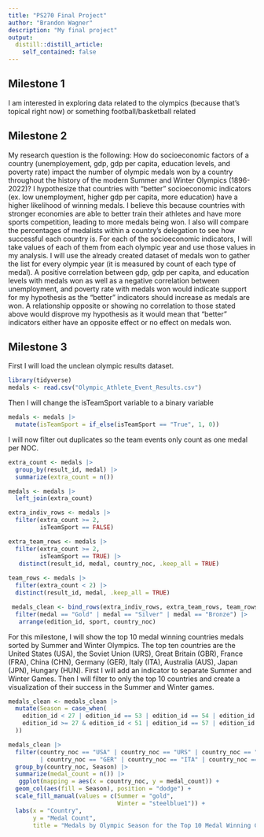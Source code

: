 ```yaml
---
title: "PS270 Final Project"
author: "Brandon Wagner"
description: "My final project"
output:
  distill::distill_article:
    self_contained: false
---
```




## Milestone 1

I am interested in exploring data related to the olympics (because that's topical right now) or something football/basketball related


## Milestone 2

My research question is the following: How do socioeconomic factors of a country (unemployement, gdp, gdp per capita, education levels, and poverty rate) impact the number of olympic medals won by a country throughout the history of the modern Summer and Winter Olympics (1896-2022)? I hypothesize that countries with "better" socioeconomic indicators (ex. low unemployment, higher gdp per capita, more education) have a higher likelihood of winning medals. I believe this because countries with stronger economies are able to better train their athletes and have more sports competition, leading to more medals being won. I also will compare the percentages of medalists within a country's delegation to see how successful each country is. For each of the socioeconomic indicators, I will take values of each of them from each olympic year and use those values in my analysis. I will use the already created dataset of medals won to gather the list for every olympic year (it is measured by count of each type of medal). A positive correlation between gdp, gdp per capita, and education levels with medals won as well as a negative correlation between unemployment, and poverty rate with medals won would indicate support for my hypothesis as the "better" indicators should increase as medals are won. A relationship opposite or showing no correlation to those stated above would disprove my hypothesis as it would mean that "better" indicators either have an opposite effect or no effect on medals won.

## Milestone 3

First I will load the unclean olympic results dataset.

```r
library(tidyverse)
medals <- read.csv("Olympic_Athlete_Event_Results.csv")
```

Then I will change the isTeamSport variable to a binary variable

```r
medals <- medals |>
  mutate(isTeamSport = if_else(isTeamSport == "True", 1, 0))
```

I will now filter out duplicates so the team events only count as one medal per NOC.


```r
extra_count <- medals |>
  group_by(result_id, medal) |>
  summarize(extra_count = n())
```


```r
medals <- medals |>
  left_join(extra_count)

extra_indiv_rows <- medals |>
  filter(extra_count >= 2,
         isTeamSport == FALSE)

extra_team_rows <- medals |>
  filter(extra_count >= 2,
         isTeamSport == TRUE) |>
   distinct(result_id, medal, country_noc, .keep_all = TRUE)
 
team_rows <- medals |>
  filter(extra_count < 2) |>
  distinct(result_id, medal, .keep_all = TRUE)

 medals_clean <- bind_rows(extra_indiv_rows, extra_team_rows, team_rows) |>
  filter(medal == "Gold" | medal == "Silver" | medal == "Bronze") |>
   arrange(edition_id, sport, country_noc)
```

For this milestone, I will show the top 10 medal winning countries medals sorted by Summer and Winter Olympics. The top ten countries are the United States (USA), the Soviet Union (URS), Great Britain (GBR), France (FRA), China (CHN), Germany (GER), Italy (ITA), Australia (AUS), Japan (JPN), Hungary (HUN). First I will add an indicator to separate Summer and Winter Games. Then I will filter to only the top 10 countries and create a visualization of their success in the Summer and Winter games.

```r
medals_clean <- medals_clean |>
  mutate(Season = case_when(
    edition_id < 27 | edition_id == 53 | edition_id == 54 | edition_id == 59 | edition_id == 61 ~ "Summer",
    edition_id >= 27 & edition_id < 51 | edition_id == 57 | edition_id == 58 | edition_id == 60 | edition_id == 62 ~ "Winter"
  )) 

medals_clean |>
  filter(country_noc == "USA" | country_noc == "URS" | country_noc == "GBR"| country_noc == "FRA" | country_noc == "CHN" 
         | country_noc == "GER" | country_noc == "ITA" | country_noc == "AUS" | country_noc == "JPN" | country_noc == "HUN") |>
  group_by(country_noc, Season) |>
  summarize(medal_count = n()) |>
   ggplot(mapping = aes(x = country_noc, y = medal_count)) +
  geom_col(aes(fill = Season), position = "dodge") +
  scale_fill_manual(values = c(Summer = "gold",
                               Winter = "steelblue1")) +
  labs(x = "Country",
       y = "Medal Count",
       title = "Medals by Olympic Season for the Top 10 Medal Winning Countries")
 
```






